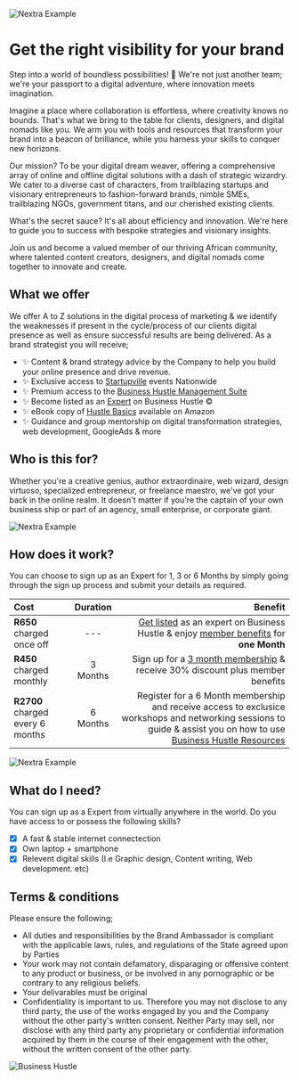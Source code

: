 
<Bleed>![Nextra Example](../public/bhwbanner.gif)</Bleed>

# Get the right visibility for your brand

Step into a world of boundless possibilities! 🌟 We're not just another team; we're your passport to a digital adventure, where innovation meets imagination.

Imagine a place where collaboration is effortless, where creativity knows no bounds. That's what we bring to the table for clients, designers, and digital nomads like you. We arm you with tools and resources that transform your brand into a beacon of brilliance, while you harness your skills to conquer new horizons.

Our mission? To be your digital dream weaver, offering a comprehensive array of online and offline digital solutions with a dash of strategic wizardry. We cater to a diverse cast of characters, from trailblazing startups and visionary entrepreneurs to fashion-forward brands, nimble SMEs, trailblazing NGOs, government titans, and our cherished existing clients.

What's the secret sauce? It's all about efficiency and innovation. We're here to guide you to success with bespoke strategies and visionary insights.

Join us and become a valued member of our thriving African community, where talented content creators, designers, and digital nomads come together to innovate and create.

## What we offer 

We offer A to Z solutions in the digital process of marketing & we identify the weaknesses if present in the cycle/process of our clients digital presence as well as ensure successful results are being delivered. As a brand strategist you will receive;

* ✨ Content & brand strategy advice by the Company to help you build your online presence and drive revenue.
* ✨ Exclusive access to [Startupville](https://www.businesshustle.co.za/Events%20and%20Networking) events Nationwide
* ✨ Premium access to the [Business Hustle Management Suite](https://app.businesshustle.co.za)
* ✨ Become listed as an [Expert](https://www.businesshustle.co.za/Hire%20an%20Expert) on Business Hustle ©
* ✨ eBook copy of [Hustle Basics](https://www.amazon.com/Hustle-Basics-business-Starting-planning-ebook/dp/B07R4NP54V/ref=sr_1_1?crid=37OE7MSJES52M&keywords=hustle+basics+jacob&qid=1658691567&sprefix=hustle+basics+jacob+%2Caps%2C369&sr=8-1) available on Amazon 
* ✨ Guidance and group mentorship on digital transformation strategies, web development, GoogleAds & more

## Who is this for?

Whether you're a creative genius, author extraordinaire, web wizard, design virtuoso, specialized entrepreneur, or freelance maestro, we've got your back in the online realm. It doesn't matter if you're the captain of your own business ship or part of an agency, small enterprise, or corporate giant.

<Bleed>![Nextra Example](../public/CC.gif)</Bleed>

## How does it work?

You can choose to sign up as an Expert for 1, 3 or 6 Months by simply going through the sign up process and submit your details as required. 

| Cost  | Duration |Benefit                                                                     |
| :---- | :----:   | ---:                                                                       |
| **R650** charged once off  | --- | [Get listed](https://flutterwave.com/pay/hv2ini4yfitg?_gl=1%2ar3lgqc%2a_ga%2aNDcwODAzNDk3LjE2NTg2OTQwOTU.%2a_ga_KQ9NSEMFCF%2aMTY1ODcyMTYxOS4yLjEuMTY1ODcyMjA4MS4w) as an expert on Business Hustle & enjoy [member benefits](https://www.businesshustle.co.za/Become%20a%20brand%20strategist#what-we-offer) for **one Month**|
| **R450** charged monthly|3 Months|Sign up for a [3 month membership](https://flutterwave.com/pay/f3gsbd8a0uss) & receive 30% discount plus member benefits |
| **R2700** charged every 6 months | 6 Months |Register for a 6 Month membership and receive access to exclusice workshops and networking sessions to guide & assist you on how to use [Business Hustle Resources](https://businesshustle-af43.vercel.app/get-started)                      |

<Bleed>![Nextra Example](../public/strat.gif)</Bleed>

## What do I need?

You can sign up as a Expert from virtually anywhere in the world. Do you have access to or possess the following skills?

- [x] A fast & stable internet connectection
- [x] Own laptop + smartphone
- [x] Relevent digital skills (I.e Graphic design, Content writing, Web development. etc)

## Terms & conditions

Please ensure the following;

* All duties and responsibilities by the Brand Ambassador is compliant with the applicable laws, rules, and regulations of the State agreed upon by Parties
* Your work may not contain defamatory, disparaging or offensive content to any product or business, or be involved in any pornographic or be contrary to any religious beliefs.
* Your delivarables must be original
* Confidentiality is important to us. Therefore you may not disclose to any third party, the use of the works engaged by you and the Company without the other party's written consent. Neither Party may sell, nor disclose with any third party any proprietary or confidential information acquired by them in the course of their engagement with the other, without the written consent of the other party.

![Business Hustle](https://img.shields.io/badge/Business-Hustle-blue)
